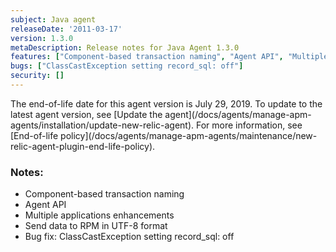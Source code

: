 ```yaml
---
subject: Java agent
releaseDate: '2011-03-17'
version: 1.3.0
metaDescription: Release notes for Java Agent 1.3.0
features: ["Component-based transaction naming", "Agent API", "Multiple applications enhancements", "Send data to RPM in UTF-8 format"]
bugs: ["ClassCastException setting record_sql: off"]
security: []
---
```


<Callout variant="important">
  The end-of-life date for this agent version is July 29, 2019. To update to the latest agent version, see [Update the agent](/docs/agents/manage-apm-agents/installation/update-new-relic-agent). For more information, see [End-of-life policy](/docs/agents/manage-apm-agents/maintenance/new-relic-agent-plugin-end-life-policy).
</Callout>

### Notes:

* Component-based transaction naming
* Agent API
* Multiple applications enhancements
* Send data to RPM in UTF-8 format
* Bug fix: ClassCastException setting record_sql: off
